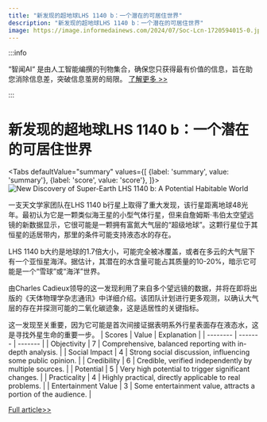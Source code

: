 ```yaml
---
title: "新发现的超地球LHS 1140 b：一个潜在的可居住世界"
description: "新发现的超地球LHS 1140 b：一个潜在的可居住世界"
image: https://image.informedainews.com/2024/07/Soc-Lcn-1720594015-0.jpg
---
```



:::info

“智闻AI“ 是由人工智能编撰的刊物集合，确保您只获得最有价值的信息，旨在助您消除信息差，突破信息茧房的局限。  [了解更多 >>](/)

:::

# 新发现的超地球LHS 1140 b：一个潜在的可居住世界


<Tabs
	defaultValue="summary"
	values={[
	{label: 'summary', value: 'summary'},
	{label: 'score', value: 'score'},
]}>
<TabItem value="summary">
<img
  src="https://image.informedainews.com/2024/07/Soc-Lcn-1720594015-0.jpg"
  alt="New Discovery of Super-Earth LHS 1140 b: A Potential Habitable World"
/>



一支天文学家团队在LHS 1140 b行星上取得了重大发现，该行星距离地球48光年。最初认为它是一颗类似海王星的小型气体行星，但来自詹姆斯·韦伯太空望远镜的新数据显示，它很可能是一颗拥有富氮大气层的“超级地球”。这颗行星位于其恒星的适居带内，那里的条件可能支持液态水的存在。

LHS 1140 b大约是地球的1.7倍大小，可能完全被冰覆盖，或者在多云的大气层下有一个亚恒星海洋。据估计，其潜在的水含量可能占其质量的10-20%，暗示它可能是一个“雪球”或“海洋”世界。

由Charles Cadieux领导的这一发现利用了来自多个望远镜的数据，并将在即将出版的《天体物理学杂志通讯》中详细介绍。该团队计划进行更多观测，以确认大气层的存在并探测可能的二氧化碳迹象，这是适居性的关键指标。

这一发现至关重要，因为它可能是首次间接证据表明系外行星表面存在液态水，这是寻找外星生命的重要一步。
</TabItem>
<TabItem value="score">
	| Scores     | Value   | Explanation |
	| -------- | ------- | ------- |
	| Objectivity  | 7    | Comprehensive, balanced reporting with in-depth analysis.    |
	| Social Impact | 4     | Strong social discussion, influencing some public opinion.    |
	| Credibility    | 6    | Credible, verified independently by multiple sources.    |
	| Potential    | 5    | Very high potential to trigger significant changes.    |
	| Practicality    | 4    | Highly practical, directly applicable to real problems.    |
	| Entertainment Value    | 3    | Some entertainment value, attracts a portion of the audience.    |
</TabItem>
</Tabs>

[Full article>>](https://www.cnbeta.com.tw/articles/science/1437718.htm)
